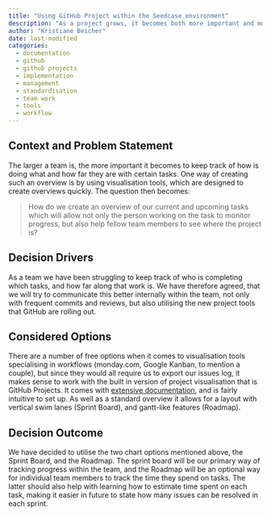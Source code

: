 ```yaml
---
title: "Using GitHub Project within the Seedcase environment"
description: "As a project grows, it becomes both more important and more difficult to keep track of where the project is at.  This can be helped by using visualisation tools, like GitHub Projects."
author: "Kristiane Beicher"
date: last-modified
categories:
  - documentation
  - github
  - github projects
  - implementation
  - management
  - standardisation
  - team work
  - tools
  - workflow
---
```


## Context and Problem Statement

The larger a team is, the more important it becomes to keep track of how is doing what and how far they are with certain tasks.  One way of creating such an overview is by using visualisation tools, which are designed to create overviews quickly. The question then becomes:

> How do we create an overview of our current and upcoming tasks which will allow not only the person working on the task to monitor progress, but also help fellow team members to see where the project is?

## Decision Drivers

As a team we have been struggling to keep track of who is completing which tasks, and how far along that work is.  We have therefore agreed, that we will try to communicate this better internally within the team, not only with frequent commits and reviews, but also utilising the new project tools that GitHub are rolling out. 

## Considered Options

There are a number of free options when it comes to visualisation tools specialising in workflows (monday.com, Google Kanban, to mention a couple), but since they would all require us to export our issues log, it makes sense to work with the built in version of project visualisation that is GitHub Projects.  It comes with [extensive documentation](https://docs.github.com/en/issues/planning-and-tracking-with-projects), and is fairly intuitive to set up.  As well as a standard overview it allows for a layout with vertical swim lanes (Sprint Board), and gantt-like features (Roadmap).  

## Decision Outcome

We have decided to utilise the two chart options mentioned above, the Sprint Board, and the Roadmap.  The sprint board will be our primary way of tracking progress within the team, and the Roadmap will be an optional way for individual team members to track the time they spend on tasks.  The latter should also help with learning how to estimate time spent on each task, making it easier in future to state how many issues can be resolved in each sprint.

<!--TODO Should we detail the precise ways that we should be working with the boards here, or in a different file (maybe on teams)?-->